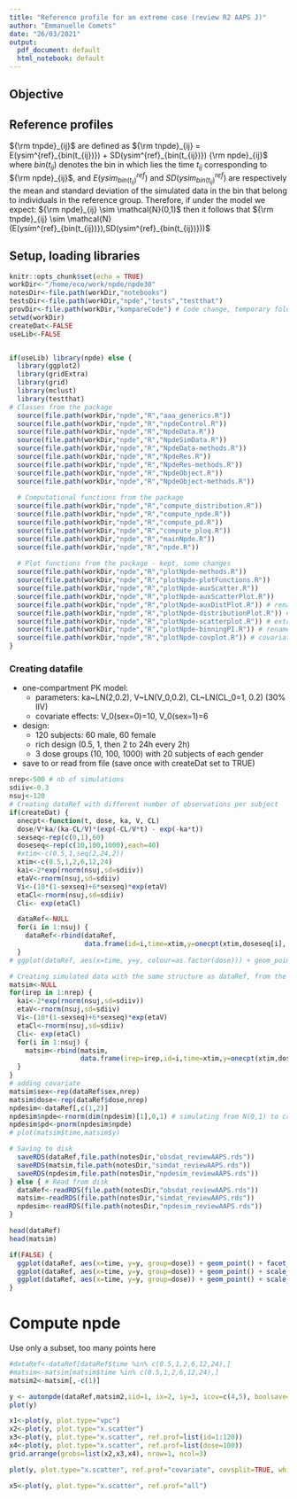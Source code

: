 ```yaml
---
title: "Reference profile for an extreme case (review R2 AAPS J)"
author: "Emmanuelle Comets"
date: "26/03/2021"
output:
  pdf_document: default
  html_notebook: default
---
```


## Objective

## Reference profiles

${\rm tnpde}_{ij}$ are defined as
${\rm tnpde}_{ij} = E(ysim^{ref}_{bin(t_{ij})}) + SD(ysim^{ref}_{bin(t_{ij})}) {\rm npde}_{ij}$
where $bin(t_{ij})$ denotes the bin in which lies the time $t_{ij}$ corresponding to ${\rm npde}_{ij}$, and $E(ysim^{ref}_{bin(t_{ij})})$ and $SD(ysim^{ref}_{bin(t_{ij})})$ are respectively the mean and standard deviation of the simulated data in the bin that belong to individuals in the reference group. Therefore, if under the model we expect:
${\rm npde}_{ij} \sim \mathcal{N}(0,1)$
then it follows that
${\rm tnpde}_{ij} \sim \mathcal{N}(E(ysim^{ref}_{bin(t_{ij})}),SD(ysim^{ref}_{bin(t_{ij})}))$


## Setup, loading libraries

```r
knitr::opts_chunk$set(echo = TRUE)
workDir<-"/home/eco/work/npde/npde30"
notesDir<-file.path(workDir,"notebooks")
testsDir<-file.path(workDir,"npde","tests","testthat")
provDir<-file.path(workDir,"kompareCode") # Code change, temporary folder and files (Eco)
setwd(workDir)
createDat<-FALSE
useLib<-FALSE


if(useLib) library(npde) else {
  library(ggplot2)
  library(gridExtra)
  library(grid)
  library(mclust)
  library(testthat)
# Classes from the package
  source(file.path(workDir,"npde","R","aaa_generics.R"))
  source(file.path(workDir,"npde","R","npdeControl.R"))
  source(file.path(workDir,"npde","R","NpdeData.R"))
  source(file.path(workDir,"npde","R","NpdeSimData.R"))
  source(file.path(workDir,"npde","R","NpdeData-methods.R"))
  source(file.path(workDir,"npde","R","NpdeRes.R"))
  source(file.path(workDir,"npde","R","NpdeRes-methods.R"))
  source(file.path(workDir,"npde","R","NpdeObject.R"))
  source(file.path(workDir,"npde","R","NpdeObject-methods.R"))
  
  # Computational functions from the package
  source(file.path(workDir,"npde","R","compute_distribution.R"))
  source(file.path(workDir,"npde","R","compute_npde.R"))
  source(file.path(workDir,"npde","R","compute_pd.R"))
  source(file.path(workDir,"npde","R","compute_ploq.R"))
  source(file.path(workDir,"npde","R","mainNpde.R"))
  source(file.path(workDir,"npde","R","npde.R"))
  
  # Plot functions from the package - kept, some changes
  source(file.path(workDir,"npde","R","plotNpde-methods.R"))
  source(file.path(workDir,"npde","R","plotNpde-plotFunctions.R"))
  source(file.path(workDir,"npde","R","plotNpde-auxScatter.R")) 
  source(file.path(workDir,"npde","R","plotNpde-auxScatterPlot.R")) 
  source(file.path(workDir,"npde","R","plotNpde-auxDistPlot.R")) # renamed from plotNpde-unitFunctionsAux.R
  source(file.path(workDir,"npde","R","plotNpde-distributionPlot.R")) # extracted "main" for distribution plots from plotNpde-plotFunctions.R
  source(file.path(workDir,"npde","R","plotNpde-scatterplot.R")) # extracted "main" for scatter plots f
  source(file.path(workDir,"npde","R","plotNpde-binningPI.R")) # renamed from plotNpde-unitFunctionsPI.R
  source(file.path(workDir,"npde","R","plotNpde-covplot.R")) # covariate plots as boxplots
}
```


### Creating datafile

- one-compartment PK model:
  - parameters: ka~LN(2,0.2), V~LN(V_0,0.2), CL~LN(CL_0=1, 0.2) (30% IIV)
  - covariate effects: V_0(sex=0)=10, V_0(sex=1)=6
- design:
  - 120 subjects: 60 male, 60 female
  - rich design (0.5, 1, then 2 to 24h every 2h)
  - 3 dose groups (10, 100, 1000) with 20 subjects of each gender
- save to or read from file (save once with createDat set to TRUE)

```r
nrep<-500 # nb of simulations
sdiiv<-0.3
nsuj<-120
# Creating dataRef with different number of observations per subject
if(createDat) {
  onecpt<-function(t, dose, ka, V, CL)
  dose/V*ka/(ka-CL/V)*(exp(-CL/V*t) - exp(-ka*t))
  sexseq<-rep(c(0,1),60)
  doseseq<-rep(c(10,100,1000),each=40)
  #xtim<-c(0.5,1,seq(2,24,2))
  xtim<-c(0.5,1,2,6,12,24)
  kai<-2*exp(rnorm(nsuj,sd=sdiiv))
  etaV<-rnorm(nsuj,sd=sdiiv)
  Vi<-(10*(1-sexseq)+6*sexseq)*exp(etaV)
  etaCl<-rnorm(nsuj,sd=sdiiv)
  Cli<- exp(etaCl)

  dataRef<-NULL
  for(i in 1:nsuj) {
    dataRef<-rbind(dataRef,
                   data.frame(id=i,time=xtim,y=onecpt(xtim,doseseq[i], kai[i], Vi[i], Cli[i]),sex=sexseq[i], dose=doseseq[i]))
  }
# ggplot(dataRef, aes(x=time, y=y, colour=as.factor(dose))) + geom_point()

# Creating simulated data with the same structure as dataRef, from the same model
matsim<-NULL
for(irep in 1:nrep) {
  kai<-2*exp(rnorm(nsuj,sd=sdiiv))
  etaV<-rnorm(nsuj,sd=sdiiv)
  Vi<-(10*(1-sexseq)+6*sexseq)*exp(etaV)
  etaCl<-rnorm(nsuj,sd=sdiiv)
  Cli<- exp(etaCl)
  for(i in 1:nsuj) {
    matsim<-rbind(matsim,
                  data.frame(irep=irep,id=i,time=xtim,y=onecpt(xtim,doseseq[i], kai[i], Vi[i], Cli[i])))
  }
}
# adding covariate
matsim$sex<-rep(dataRef$sex,nrep)
matsim$dose<-rep(dataRef$dose,nrep)
npdesim<-dataRef[,c(1,2)]
npdesim$npde<-rnorm(dim(npdesim)[1],0,1) # simulating from N(0,1) to create npde
npdesim$pd<-pnorm(npdesim$npde)
# plot(matsim$time,matsim$y)

# Saving to disk
  saveRDS(dataRef,file.path(notesDir,"obsdat_reviewAAPS.rds"))
  saveRDS(matsim,file.path(notesDir,"simdat_reviewAAPS.rds"))
  saveRDS(npdesim,file.path(notesDir,"npdesim_reviewAAPS.rds"))
} else { # Read from disk
  dataRef<-readRDS(file.path(notesDir,"obsdat_reviewAAPS.rds"))
  matsim<-readRDS(file.path(notesDir,"simdat_reviewAAPS.rds"))
  npdesim<-readRDS(file.path(notesDir,"npdesim_reviewAAPS.rds"))
}

head(dataRef)
head(matsim)

if(FALSE) {
  ggplot(dataRef, aes(x=time, y=y, group=dose)) + geom_point() + facet_wrap(.~dose)
  ggplot(dataRef, aes(x=time, y=y, group=dose)) + geom_point() + scale_y_continuous( "my-ylab", limits = NULL) + facet_wrap(.~dose, scales="free_y")
  ggplot(dataRef, aes(x=time, y=y, group=dose)) + geom_point() + scale_y_continuous( "my-ylab", limits = NULL) + coord_cartesian(xlim=c(0,20), ylim=NULL) + facet_wrap(.~dose, scales="free_y")
}
```

# Compute npde

Use only a subset, too many points here

```r

#dataRef<-dataRef[dataRef$time %in% c(0.5,1,2,6,12,24),]
#matsim<-matsim[matsim$time %in% c(0.5,1,2,6,12,24),]
matsim2<-matsim[,-c(1)]

y <- autonpde(dataRef,matsim2,iid=1, ix=2, iy=3, icov=c(4,5), boolsave=FALSE, units=list(x="h",y="mg/L",covariates=c("-","mg")))
plot(y)

x1<-plot(y, plot.type="vpc")
x2<-plot(y, plot.type="x.scatter")
x3<-plot(y, plot.type="x.scatter", ref.prof=list(id=1:120))
x4<-plot(y, plot.type="x.scatter", ref.prof=list(dose=100))
grid.arrange(grobs=list(x2,x3,x4), nrow=1, ncol=3)

plot(y, plot.type="x.scatter", ref.prof="covariate", covsplit=TRUE, which.cov=c("dose"), scales='free_y')

x5<-plot(y, plot.type="x.scatter", ref.prof="all")

```


